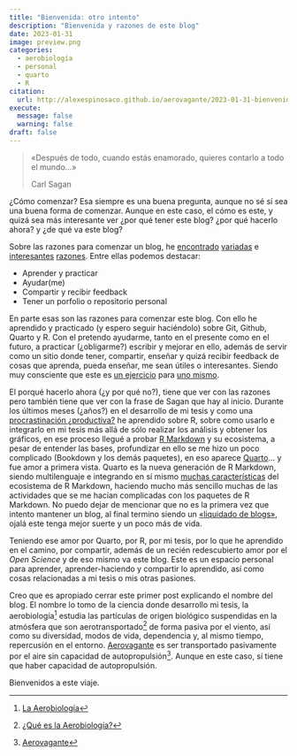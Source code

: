 ```yaml
---
title: "Bienvenida: otro intento"
description: "Bienvenida y razones de este blog"
date: 2023-01-31
image: preview.png
categories:
  - aerobiología
  - personal
  - quarto
  - R
citation: 
  url: http://alexespinosaco.github.io/aerovagante/2023-01-31-bienvenida/
execute: 
  message: false
  warning: false
draft: false
---
```


> «Después de todo, cuando estás enamorado, quieres contarlo a todo el mundo...»
>
> Carl Sagan

¿Cómo comenzar? Esa siempre es una buena pregunta, aunque no sé sí sea una buena forma de comenzar. Aunque en este caso, el cómo es este, y quizá sea más interesante ver ¿por qué tener este blog? ¿por qué hacerlo ahora? y ¿de qué va este blog?

Sobre las razones para comenzar un blog, he [encontrado](https://ivelasq.quarto.pub/building-a-blog-with-quarto/intro/why-blog/) [variadas](http://varianceexplained.org/r/start-blog/) e [interesantes](https://medium.com/@racheltho/why-you-yes-you-should-blog-7d2544ac1045) [razones](https://blogs.shmuhammad.com/blog/whyblog/whyblog.html#fn2). Entre ellas podemos destacar:

-   Aprender y practicar
-   Ayudar(me)
-   Compartir y recibir feedback
-   Tener un porfolio o repositorio personal

En parte esas son las razones para comenzar este blog. Con ello he aprendido y practicado (y espero seguir haciéndolo) sobre Git, Github, Quarto y R. Con el pretendo ayudarme, tanto en el presente como en el futuro, a practicar (¿obligarme?) escribir y mejorar en ello, además de servir como un sitio donde tener, compartir, enseñar y quizá recibir feedback de cosas que aprenda, pueda enseñar, me sean útiles o interesantes. Siendo muy consciente que este es [un ejercicio](https://jozef.io/r914-one-year-r-blogging/) para [uno mismo](https://albert-rapp.de/posts/13_quarto_blog_writing_guide/13_quarto_blog_writing_guide.html#writing-tips).

El porqué hacerlo ahora (¿y por qué no?), tiene que ver con las razones pero también tiene que ver con la frase de Sagan que hay al inicio. Durante los últimos meses (¿años?) en el desarrollo de mi tesis y como una [procrastinación ¿productiva?](http://www.structuredprocrastination.com) he aprendido sobre R, sobre como usarlo e integrarlo en mi tesis más allá de sólo realizar los análisis y obtener los gráficos, en ese proceso llegué a probar [R Markdown](https://rmarkdown.rstudio.com) y su ecosistema, a pesar de entender las bases, profundizar en ello se me hizo un poco complicado (Bookdown y los demás paquetes), en eso aparece [Quarto](https://quarto.org)… y fue amor a primera vista. Quarto es la nueva generación de R Markdown, siendo multilenguaje e integrando en sí mismo [muchas características](https://quarto.org/docs/gallery/) del ecosistema de R Markdown, haciendo mucho más sencillo muchas de las actividades que se me hacían complicadas con los paquetes de R Markdown. No puedo dejar de mencionar que no es la primera vez que intento mantener un blog, al final termino siendo un [«liquidado de blogs»](https://perezp44.github.io/taller.primer.blog/taller/slides.html#/sobre-mi-pedro-j.-pérez), ojalá este tenga mejor suerte y un poco más de vida.

Teniendo ese amor por Quarto, por R, por mi tesis, por lo que he aprendido en el camino, por compartir, además de un recién redescubierto amor por el *Open Science* y de eso mismo va este blog. Este es un espacio personal para aprender, aprender-haciendo y compartir lo aprendido, así como cosas relacionadas a mi tesis o mis otras pasiones. 

Creo que es apropiado cerrar este primer post explicando el nombre del blog. El nombre lo tomo de la ciencia donde desarrollo mi tesis, la aerobiología[^1] estudia las partículas de origen biológico suspendidas en la atmósfera que son aerotransportado[^2] de forma pasiva por el viento, así como su diversidad, modos de vida, dependencia y, al mismo tiempo, repercusión en el entorno.
[Aerovagante](https://alexespinosaco.github.io/aerovagante.html) es ser transportado pasivamente por el aire sin capacidad de autopropulsión[^3]. Aunque en este caso, sí tiene que haber capacidad de autopropulsión.

Bienvenidos a este viaje.

[^1]: [La Aerobiología](https://www.uco.es/aerobiologia/aerobiologia/aerobiologia.html)
[^2]: [¿Qué es la Aerobiología?](https://aerobiologia.cat/pia/es/introduction)
[^3]: [Aerovagante](https://www.plantasyhongos.es/glosario/aerovagante.htm)